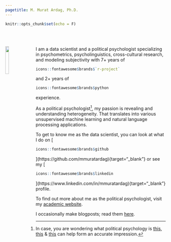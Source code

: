 ```yaml
---
pagetitle: M. Murat Ardag, Ph.D.
---
```


```r
knitr::opts_chunk$set(echo = F)
```

<br>
<br>

<img src="ws_img/mma_c_gp.jpg" style="width:15%; margin-right: 20px" align="left">

<div>
I am a data scientist and a political psychologist specializing in psychometrics, psycholinguistics, cross-cultural research, and modeling subjectivity with 7+ years of 
```r
icons::fontawesome$brands$`r-project`
```
and 2+ years of 
```r
icons::fontawesome$brands$python
```
experience.
</div>

<div>
As a political psychologist[^1], my passion is revealing and understanding heterogeneity. That translates into various unsupervised machine learning and natural language processing applications.
</div>

<div>
To get to know me as the data scientist, you can look at what I do on [
```r
icons::fontawesome$brands$github
```
](https://github.com/mmuratardag){target="_blank"} or see my [
```r
icons::fontawesome$brands$linkedin
```
](https://www.linkedin.com/in/mmuratardag){target="_blank"} profile.
</div>

<div>
To find out more about me as the political psychologist, visit my [academic website](https://mmuratardag.github.io/academic_website).
</div>

<div>
I occasionally make blogposts; read them [here](https://mmuratardag.github.io/blog_posts).
</div>

[^1]: In case, you are wondering what political psychology is [this](https://pprg.stanford.edu/what-is-political-psychology){target="_blank"}, [this](https://en.wikipedia.org/wiki/Political_psychology){target="_blank"} & [this](https://ispp.org){target="_blank"} can help form an accurate impression.